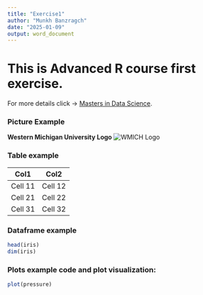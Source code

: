 ```yaml
---
title: "Exercise1"
author: "Munkh Banzragch"
date: "2025-01-09"
output: word_document
---
```


# This is Advanced R course first exercise. 

For more details click ->  [Masters in Data Science](https://wmich.edu/statistics/datascience).

### Picture Example
**Western Michigan University Logo** ![WMICH Logo](https://files.wmich.edu/s3fs-public/styles/large/public/images/u171/2020/icons%20-%20VI%20web%20%283%29%20Logo%20brand.png?itok=dzZFwI7w)

### Table example

**Col1** | **Col2** | **Col3**
------------- | -------------
Cell 11 | Cell 12 | Cell 13
Cell 21 | Cell 22 | Cell 23
Cell 31 | Cell 32 | Cell 33


### Dataframe example
```r
head(iris)
dim(iris)
```

### Plots example code and plot visualization:

```r
plot(pressure)
```
